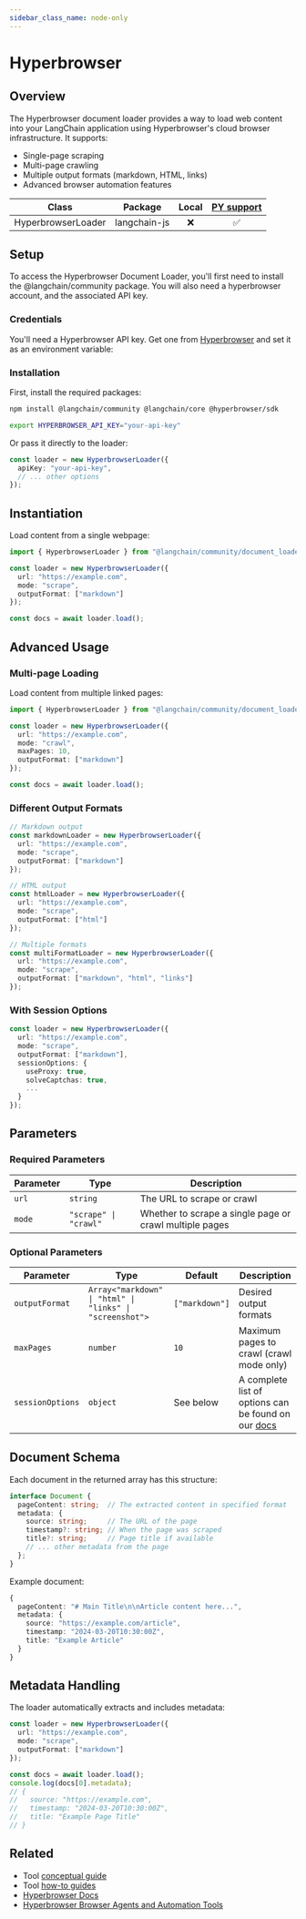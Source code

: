 ```yaml
---
sidebar_class_name: node-only
---
```


# Hyperbrowser

## Overview

The Hyperbrowser document loader provides a way to load web content into your LangChain application using Hyperbrowser's cloud browser infrastructure. It supports:

- Single-page scraping
- Multi-page crawling
- Multiple output formats (markdown, HTML, links)
- Advanced browser automation features

| Class | Package |  Local | [PY support](https://python.langchain.com/docs/integrations/document_loaders/hyperbrowser/)|
| :---: | :---: |  :---: |  :---: |
| HyperbrowserLoader | langchain-js | ❌ | ✅ |

## Setup

To access the Hyperbrowser Document Loader, you'll first need to install the @langchain/community package. You will also need a hyperbrowser account, and the associated API key. 

### Credentials

You'll need a Hyperbrowser API key. Get one from [Hyperbrowser](https://hyperbrowser.ai/) and set it as an environment variable:

### Installation

First, install the required packages:

```bash npm2yarn
npm install @langchain/community @langchain/core @hyperbrowser/sdk
```


```bash
export HYPERBROWSER_API_KEY="your-api-key"
```

Or pass it directly to the loader:

```typescript
const loader = new HyperbrowserLoader({
  apiKey: "your-api-key",
  // ... other options
});
```

## Instantiation

Load content from a single webpage:

```typescript
import { HyperbrowserLoader } from "@langchain/community/document_loaders/web/hyperbrowser";

const loader = new HyperbrowserLoader({
  url: "https://example.com",
  mode: "scrape",
  outputFormat: ["markdown"]
});

const docs = await loader.load();
```

## Advanced Usage

### Multi-page Loading

Load content from multiple linked pages:

```typescript
import { HyperbrowserLoader } from "@langchain/community/document_loaders/web/hyperbrowser";

const loader = new HyperbrowserLoader({
  url: "https://example.com",
  mode: "crawl",
  maxPages: 10,
  outputFormat: ["markdown"]
});

const docs = await loader.load();
```

### Different Output Formats

```typescript
// Markdown output
const markdownLoader = new HyperbrowserLoader({
  url: "https://example.com",
  mode: "scrape",
  outputFormat: ["markdown"]
});

// HTML output
const htmlLoader = new HyperbrowserLoader({
  url: "https://example.com",
  mode: "scrape",
  outputFormat: ["html"]
});

// Multiple formats
const multiFormatLoader = new HyperbrowserLoader({
  url: "https://example.com",
  mode: "scrape",
  outputFormat: ["markdown", "html", "links"]
});
```

### With Session Options

```typescript
const loader = new HyperbrowserLoader({
  url: "https://example.com",
  mode: "scrape",
  outputFormat: ["markdown"],
  sessionOptions: {
    useProxy: true,
    solveCaptchas: true,
    ...
  }
});
```

## Parameters

### Required Parameters

| Parameter | Type | Description |
| --------- | ---- | ----------- |
| `url` | `string` | The URL to scrape or crawl |
| `mode` | `"scrape" \| "crawl"` | Whether to scrape a single page or crawl multiple pages |

### Optional Parameters

| Parameter | Type | Default | Description |
| --------- | ---- | ------- | ----------- |
| `outputFormat` | `Array<"markdown" \| "html" \| "links" \| "screenshot">` | `["markdown"]` | Desired output formats |
| `maxPages` | `number` | `10` | Maximum pages to crawl (crawl mode only) |
| `sessionOptions` | `object` | See below | A complete list of options can be found on our [docs](https://docs.hyperbrowser.ai/reference/api-reference/sessions#api-session)|

## Document Schema

Each document in the returned array has this structure:

```typescript
interface Document {
  pageContent: string;  // The extracted content in specified format
  metadata: {
    source: string;     // The URL of the page
    timestamp?: string; // When the page was scraped
    title?: string;     // Page title if available
    // ... other metadata from the page
  };
}
```

Example document:

```typescript
{
  pageContent: "# Main Title\n\nArticle content here...",
  metadata: {
    source: "https://example.com/article",
    timestamp: "2024-03-20T10:30:00Z",
    title: "Example Article"
  }
}
```

## Metadata Handling

The loader automatically extracts and includes metadata:

```typescript
const loader = new HyperbrowserLoader({
  url: "https://example.com",
  mode: "scrape",
  outputFormat: ["markdown"]
});

const docs = await loader.load();
console.log(docs[0].metadata);
// {
//   source: "https://example.com",
//   timestamp: "2024-03-20T10:30:00Z",
//   title: "Example Page Title"
// }
```

## Related

- Tool [conceptual guide](docs/concepts/document_loaders)
- Tool [how-to guides](/docs/how_to/#document-loaders)
- [Hyperbrowser Docs](https://docs.hyperbrowser.ai)
- [Hyperbrowser Browser Agents and Automation Tools](/docs/integrations/tools/hyperbrowser) 